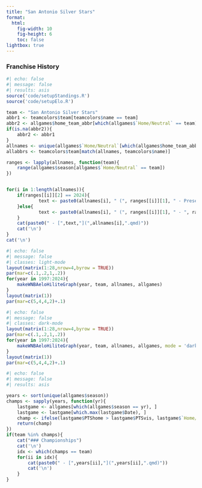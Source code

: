 ```yaml
---
title: "San Antonio Silver Stars"
format: 
  html:
    fig-width: 10
    fig-height: 6
    toc: false
lightbox: true
---
```


### Franchise History

```r
#| echo: false
#| message: false
#| results: asis
source('code/setupStandings.R')
source('code/setupElo.R')

team <- "San Antonio Silver Stars"
abbr1 <- teamcolors$team[teamcolors$name == team]
abbr2 <- allgames$home_team_abbr[which(allgames$`Home/Neutral` == team)[1]]
if(is.na(abbr2)){
    abbr2 <- abbr1
}
allnames <- unique(allgames$`Home/Neutral`[which(allgames$home_team_abbr == abbr2)])
allabbrs <- teamcolors$team[match(allnames, teamcolors$name)]

ranges <- lapply(allnames, function(team){
    range(allgames$season[allgames$`Home/Neutral` == team])
})


for(i in 1:length(allnames)){
    if(ranges[[i]][2] == 2024){
            text <- paste0(allnames[i], " (", ranges[[i]][1], " - Present)")
    }else{
            text <- paste0(allnames[i], " (", ranges[[i]][1], " - ", ranges[[i]][2], ")")
    }
    cat(paste0(" - [",text,"](",allnames[i],".qmd)"))
    cat('\n')
}
cat('\n')
```





```r
#| echo: false
#| message: false
#| classes: light-mode
layout(matrix(1:28,nrow=4,byrow = TRUE))
par(mar=c(.1,.2,1,.2))
for(year in 1997:2024){
    makeWNBAeloHiliteGraph(year, team, allnames, allgames)
}
layout(matrix(1))
par(mar=c(5,4,4,2)+.1)
```

```r
#| echo: false
#| message: false
#| classes: dark-mode
layout(matrix(1:28,nrow=4,byrow = TRUE))
par(mar=c(.1,.2,1,.2))
for(year in 1997:2024){
    makeWNBAeloHiliteGraph(year, team, allnames, allgames, mode = 'dark')
}
layout(matrix(1))
par(mar=c(5,4,4,2)+.1)
```


```r
#| echo: false
#| message: false
#| results: asis

years <- sort(unique(allgames$season))
champs <- sapply(years, function(yr){
	lastgame <- allgames[which(allgames$season == yr), ]
    lastgame <- lastgame[which.max(lastgame$Date), ]
    champ <- ifelse(lastgame$PTShome > lastgame$PTSvis, lastgame$`Home/Neutral`, lastgame$`Visitor/Neutral`)
    return(champ)
})
if(team %in% champs){
	cat("### Championships")
	cat('\n')
	idx <- which(champs == team)
	for(ii in idx){
		cat(paste0(" - [",years[ii],"](",years[ii],".qmd)"))
    	cat('\n')
	}
}

```

